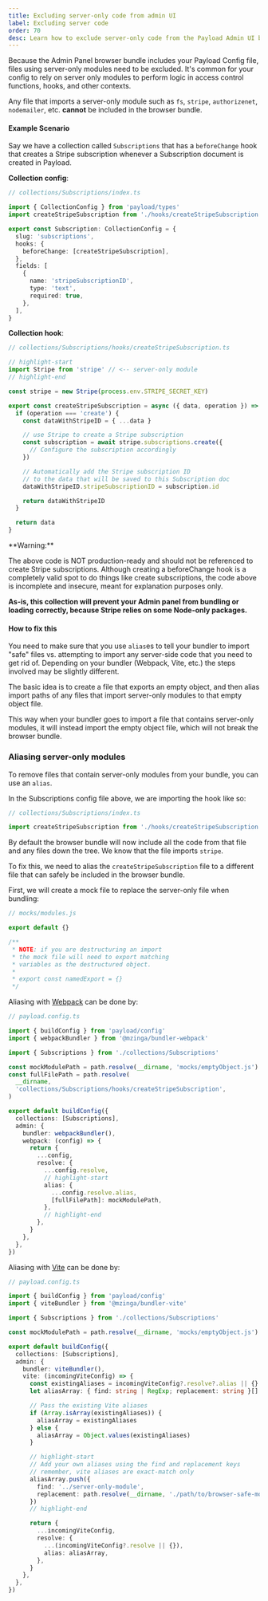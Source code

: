 ```yaml
---
title: Excluding server-only code from admin UI
label: Excluding server code
order: 70
desc: Learn how to exclude server-only code from the Payload Admin UI bundle
---
```


Because the Admin Panel browser bundle includes your Payload Config file, files using server-only modules need to be excluded.
It's common for your config to rely on server only modules to perform logic in access control functions, hooks, and other contexts.

Any file that imports a server-only module such as `fs`, `stripe`, `authorizenet`, `nodemailer`, etc. **cannot** be included in the browser bundle.

#### Example Scenario

Say we have a collection called `Subscriptions` that has a `beforeChange` hook that creates a Stripe subscription whenever a Subscription document is created in Payload.

**Collection config**:

```ts
// collections/Subscriptions/index.ts

import { CollectionConfig } from 'payload/types'
import createStripeSubscription from './hooks/createStripeSubscription'

export const Subscription: CollectionConfig = {
  slug: 'subscriptions',
  hooks: {
    beforeChange: [createStripeSubscription],
  },
  fields: [
    {
      name: 'stripeSubscriptionID',
      type: 'text',
      required: true,
    },
  ],
}
```

**Collection hook**:

```ts
// collections/Subscriptions/hooks/createStripeSubscription.ts

// highlight-start
import Stripe from 'stripe' // <-- server-only module
// highlight-end

const stripe = new Stripe(process.env.STRIPE_SECRET_KEY)

export const createStripeSubscription = async ({ data, operation }) => {
  if (operation === 'create') {
    const dataWithStripeID = { ...data }

    // use Stripe to create a Stripe subscription
    const subscription = await stripe.subscriptions.create({
      // Configure the subscription accordingly
    })

    // Automatically add the Stripe subscription ID
    // to the data that will be saved to this Subscription doc
    dataWithStripeID.stripeSubscriptionID = subscription.id

    return dataWithStripeID
  }

  return data
}
```

<Banner type="error">
  **Warning:**

The above code is NOT production-ready and should not be referenced to create Stripe
subscriptions. Although creating a beforeChange hook is a completely valid spot to do things like
create subscriptions, the code above is incomplete and insecure, meant for explanation purposes
only.

</Banner>

**As-is, this collection will prevent your Admin panel from bundling or loading correctly, because Stripe relies on some Node-only packages.**

#### How to fix this

You need to make sure that you use `alias`es to tell your bundler to import "safe" files vs. attempting to import any server-side code that you need to get rid of. Depending on your bundler (Webpack, Vite, etc.) the steps involved may be slightly different.

The basic idea is to create a file that exports an empty object, and then alias import paths of any files that import server-only modules to that empty object file.

This way when your bundler goes to import a file that contains server-only modules, it will instead import the empty object file, which will not break the browser bundle.

### Aliasing server-only modules

To remove files that contain server-only modules from your bundle, you can use an `alias`.

In the Subscriptions config file above, we are importing the hook like so:

```ts
// collections/Subscriptions/index.ts

import createStripeSubscription from './hooks/createStripeSubscription'
```

By default the browser bundle will now include all the code from that file and any files down the tree. We know that the file imports `stripe`.

To fix this, we need to alias the `createStripeSubscription` file to a different file that can safely be included in the browser bundle.

First, we will create a mock file to replace the server-only file when bundling:

```js
// mocks/modules.js

export default {}

/**
 * NOTE: if you are destructuring an import
 * the mock file will need to export matching
 * variables as the destructured object.
 *
 * export const namedExport = {}
 */
```

Aliasing with [Webpack](/docs/admin/webpack) can be done by:

```ts
// payload.config.ts

import { buildConfig } from 'payload/config'
import { webpackBundler } from '@mzinga/bundler-webpack'

import { Subscriptions } from './collections/Subscriptions'

const mockModulePath = path.resolve(__dirname, 'mocks/emptyObject.js')
const fullFilePath = path.resolve(
  __dirname,
  'collections/Subscriptions/hooks/createStripeSubscription',
)

export default buildConfig({
  collections: [Subscriptions],
  admin: {
    bundler: webpackBundler(),
    webpack: (config) => {
      return {
        ...config,
        resolve: {
          ...config.resolve,
          // highlight-start
          alias: {
            ...config.resolve.alias,
            [fullFilePath]: mockModulePath,
          },
          // highlight-end
        },
      }
    },
  },
})
```

Aliasing with [Vite](/docs/admin/vite) can be done by:

```ts
// payload.config.ts

import { buildConfig } from 'payload/config'
import { viteBundler } from '@mzinga/bundler-vite'

import { Subscriptions } from './collections/Subscriptions'

const mockModulePath = path.resolve(__dirname, 'mocks/emptyObject.js')

export default buildConfig({
  collections: [Subscriptions],
  admin: {
    bundler: viteBundler(),
    vite: (incomingViteConfig) => {
      const existingAliases = incomingViteConfig?.resolve?.alias || {}
      let aliasArray: { find: string | RegExp; replacement: string }[] = []

      // Pass the existing Vite aliases
      if (Array.isArray(existingAliases)) {
        aliasArray = existingAliases
      } else {
        aliasArray = Object.values(existingAliases)
      }

      // highlight-start
      // Add your own aliases using the find and replacement keys
      // remember, vite aliases are exact-match only
      aliasArray.push({
        find: '../server-only-module',
        replacement: path.resolve(__dirname, './path/to/browser-safe-module.js'),
      })
      // highlight-end

      return {
        ...incomingViteConfig,
        resolve: {
          ...(incomingViteConfig?.resolve || {}),
          alias: aliasArray,
        },
      }
    },
  },
})
```
